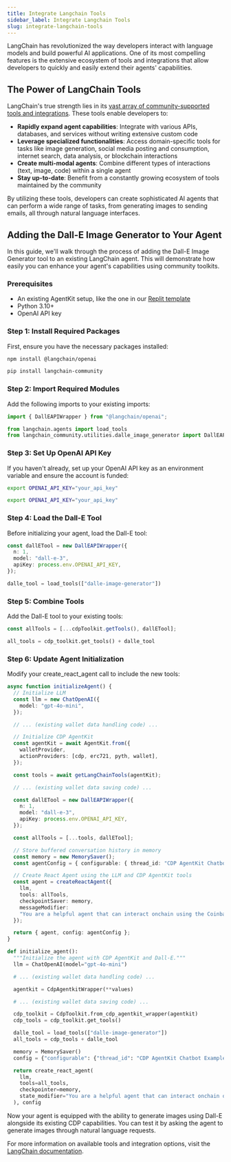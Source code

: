 ```yaml
---
title: Integrate Langchain Tools
sidebar_label: Integrate Langchain Tools
slug: integrate-langchain-tools
---
```



LangChain has revolutionized the way developers interact with language models and build powerful AI applications. One of its most compelling features is the extensive ecosystem of tools and integrations that allow developers to quickly and easily extend their agents' capabilities.

## The Power of LangChain Tools

LangChain's true strength lies in its [vast array of community-supported tools and integrations](https://python.langchain.com/docs/integrations/tools/). These tools enable developers to:

- **Rapidly expand agent capabilities**: Integrate with various APIs, databases, and services without writing extensive custom code
- **Leverage specialized functionalities**: Access domain-specific tools for tasks like image generation, social media posting and consumption, internet search, data analysis, or blockchain interactions
- **Create multi-modal agents**: Combine different types of interactions (text, image, code) within a single agent
- **Stay up-to-date**: Benefit from a constantly growing ecosystem of tools maintained by the community

By utilizing these tools, developers can create sophisticated AI agents that can perform a wide range of tasks, from generating images to sending emails, all through natural language interfaces.

## Adding the Dall-E Image Generator to Your Agent

In this guide, we'll walk through the process of adding the Dall-E Image Generator tool to an existing LangChain agent. This will demonstrate how easily you can enhance your agent's capabilities using community toolkits.

### Prerequisites

- An existing AgentKit setup, like the one in our [Replit template](https://replit.com/@CoinbaseDev/CDP-AgentKit#README.md)
- Python 3.10+
- OpenAI API key

### Step 1: Install Required Packages

First, ensure you have the necessary packages installed:

<Tabs groupId="programming-language">
<TabItem value="Typescript" label="Typescript" default>

```bash
npm install @langchain/openai
```

</TabItem>
<TabItem value="Python" label="Python (legacy)">

```bash
pip install langchain-community
```

</TabItem>
</Tabs>

### Step 2: Import Required Modules

Add the following imports to your existing imports:

<Tabs groupId="programming-language">
<TabItem value="Typescript" label="Typescript" default>

```typescript
import { DallEAPIWrapper } from "@langchain/openai";
```

</TabItem>
<TabItem value="Python" label="Python (legacy)">

```python
from langchain.agents import load_tools
from langchain_community.utilities.dalle_image_generator import DallEAPIWrapper
```

</TabItem>
</Tabs>

### Step 3: Set Up OpenAI API Key

If you haven't already, set up your OpenAI API key as an environment variable and ensure the account is funded:

<Tabs groupId="programming-language">
<TabItem value="Typescript" label="Typescript" default>

```bash
export OPENAI_API_KEY="your_api_key"
```

</TabItem>
<TabItem value="Python" label="Python (legacy)">

```bash
export OPENAI_API_KEY="your_api_key"
```

</TabItem>
</Tabs>

### Step 4: Load the Dall-E Tool

Before initializing your agent, load the Dall-E tool:

<Tabs groupId="programming-language">
<TabItem value="Typescript" label="Typescript" default>

```typescript
const dallETool = new DallEAPIWrapper({
  n: 1,
  model: "dall-e-3",
  apiKey: process.env.OPENAI_API_KEY,
});
```

</TabItem>
<TabItem value="Python" label="Python (legacy)">

```python
dalle_tool = load_tools(["dalle-image-generator"])
```

</TabItem>
</Tabs>

### Step 5: Combine Tools

Add the Dall-E tool to your existing tools:

<Tabs groupId="programming-language">
<TabItem value="Typescript" label="Typescript" default>

```typescript
const allTools = [...cdpToolkit.getTools(), dallETool];
```

</TabItem>
<TabItem value="Python" label="Python (legacy)">

```python
all_tools = cdp_toolkit.get_tools() + dalle_tool
```

</TabItem>
</Tabs>

### Step 6: Update Agent Initialization

Modify your create_react_agent call to include the new tools:

<Tabs groupId="programming-language">
<TabItem value="Typescript" label="Typescript" default>

```typescript
async function initializeAgent() {
  // Initialize LLM
  const llm = new ChatOpenAI({
    model: "gpt-4o-mini",
  });

  // ... (existing wallet data handling code) ...

  // Initialize CDP AgentKit
  const agentKit = await AgentKit.from({
    walletProvider,
    actionProviders: [cdp, erc721, pyth, wallet],
  });

  const tools = await getLangChainTools(agentKit);

  // ... (existing wallet data saving code) ...

  const dallETool = new DallEAPIWrapper({
    n: 1,
    model: "dall-e-3",
    apiKey: process.env.OPENAI_API_KEY,
  });

  const allTools = [...tools, dallETool];

  // Store buffered conversation history in memory
  const memory = new MemorySaver();
  const agentConfig = { configurable: { thread_id: "CDP AgentKit Chatbot Example!" } };

  // Create React Agent using the LLM and CDP AgentKit tools
  const agent = createReactAgent({
    llm,
    tools: allTools,
    checkpointSaver: memory,
    messageModifier:
    "You are a helpful agent that can interact onchain using the Coinbase Developer Platform AgentKit. You are empowered to interact onchain using your tools. If you ever need funds, you can request them from the faucet if you are on network ID `base-sepolia`. If not, you can provide your wallet details and request funds from the user. If someone asks you to do something you can't do with your currently available tools, you must say so, and encourage them to implement it themselves using the CDP SDK + Agentkit, recommend they go to docs.cdp.coinbase.com for more informaton. Be concise and helpful with your responses. Refrain from restating your tools' descriptions unless it is explicitly requested.",
  });

  return { agent, config: agentConfig };
}
```

</TabItem>
<TabItem value="Python" label="Python (legacy)">

```python
def initialize_agent():
  """Initialize the agent with CDP AgentKit and Dall-E."""
  llm = ChatOpenAI(model="gpt-4o-mini")

  # ... (existing wallet data handling code) ...

  agentkit = CdpAgentkitWrapper(**values)

  # ... (existing wallet data saving code) ...

  cdp_toolkit = CdpToolkit.from_cdp_agentkit_wrapper(agentkit)
  cdp_tools = cdp_toolkit.get_tools()

  dalle_tool = load_tools(["dalle-image-generator"])
  all_tools = cdp_tools + dalle_tool

  memory = MemorySaver()
  config = {"configurable": {"thread_id": "CDP AgentKit Chatbot Example!"}}

  return create_react_agent(
    llm,
    tools=all_tools,
    checkpointer=memory,
    state_modifier="You are a helpful agent that can interact onchain on the Base Layer 2 using the Coinbase Developer Platform AgentKit. You are also capable of generating images using Dall-E. You are empowered to interact onchain using your tools and generate images when requested. If you ever need funds, you can request them from the faucet. You can also deploy your own ERC-20 tokens, NFTs, and interact with them. If someone asks you to do something you can't do, you can say so, and encourage them to implement it themselves using the CDP SDK + Agentkit, recommend they go to docs.cdp.coinbase.com for more information.",
  ), config
```

</TabItem>
</Tabs>

Now your agent is equipped with the ability to generate images using Dall-E alongside its existing CDP capabilities. You can test it by asking the agent to generate images through natural language requests.

For more information on available tools and integration options, visit the [LangChain documentation](https://python.langchain.com/docs/how_to/#tools).
